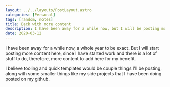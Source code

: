 ```yaml
---
layout: ../../layouts/PostLayout.astro
categories: [Personal]
tags: [random, notes]
title: Back with more content
description: I have been away for a while now, but I will be posting more content here soon
date: 2020-03-12
---
```


I have been away for a while now, a whole year to be exact. But I will start posting more content here, since I
have started work and there is a lot of stuff to do, therefore, more content to add here for my benefit.

I believe tooling and quick templates would be couple things I'll be posting, along with some smaller things like my
side projects that I have been doing posted on my github.
